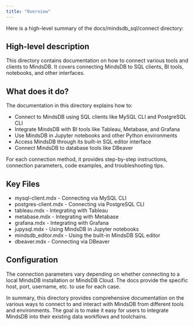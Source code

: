 ```yaml
---
title: "Overview"
---
```


Here is a high-level summary of the docs/mindsdb_sql/connect directory:

## High-level description

This directory contains documentation on how to connect various tools and clients to MindsDB. It covers connecting MindsDB to SQL clients, BI tools, notebooks, and other interfaces.

## What does it do?

The documentation in this directory explains how to:

- Connect to MindsDB using SQL clients like MySQL CLI and PostgreSQL CLI
- Integrate MindsDB with BI tools like Tableau, Metabase, and Grafana  
- Use MindsDB in Jupyter notebooks and other Python environments
- Access MindsDB through its built-in SQL editor interface
- Connect MindsDB to database tools like DBeaver

For each connection method, it provides step-by-step instructions, connection parameters, code examples, and troubleshooting tips.

## Key Files

- mysql-client.mdx - Connecting via MySQL CLI
- postgres-client.mdx - Connecting via PostgreSQL CLI  
- tableau.mdx - Integrating with Tableau
- metabase.mdx - Integrating with Metabase
- grafana.mdx - Integrating with Grafana
- jupysql.mdx - Using MindsDB in Jupyter notebooks
- mindsdb_editor.mdx - Using the built-in MindsDB SQL editor
- dbeaver.mdx - Connecting via DBeaver

## Configuration

The connection parameters vary depending on whether connecting to a local MindsDB installation or MindsDB Cloud. The docs provide the specific host, port, username, etc. to use for each case.

In summary, this directory provides comprehensive documentation on the various ways to connect to and interact with MindsDB from different tools and environments. The goal is to make it easy for users to integrate MindsDB into their existing data workflows and toolchains.